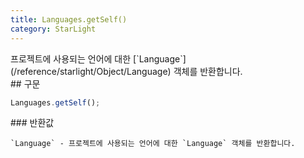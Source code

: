 ```yaml
---
title: Languages.getSelf()
category: StarLight
---
```


<Section>
  프로젝트에 사용되는 언어에 대한 [`Language`](/reference/starlight/Object/Language) 객체를 반환합니다.
</Section>
<Section>
  ## 구문

  ~~~js
  Languages.getSelf();
  ~~~

  <Section>
    ### 반환값

    `Language` - 프로젝트에 사용되는 언어에 대한 `Language` 객체를 반환합니다.
  </Section>
</Section>
